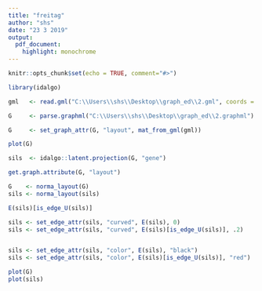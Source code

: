 ```yaml
---
title: "freitag"
author: "shs"
date: "23 3 2019"
output: 
  pdf_document:
    highlight: monochrome
---
```


```r
knitr::opts_chunk$set(echo = TRUE, comment="#>")
```


```r
library(idalgo)

gml   <- read.gml("C:\\Users\\shs\\Desktop\\graph_ed\\2.gml", coords = T)

G     <- parse.graphml("C:\\Users\\shs\\Desktop\\graph_ed\\2.graphml")

G     <- set_graph_attr(G, "layout", mat_from_gml(gml))

plot(G)
```


```r
sils  <- idalgo::latent.projection(G, "gene")
```


```r
get.graph.attribute(G, "layout")
```


```r

G    <- norma_layout(G)
sils <- norma_layout(sils)

```


```r
E(sils)[is_edge_U(sils)]
```


```r
sils <- set_edge_attr(sils, "curved", E(sils), 0)
sils <- set_edge_attr(sils, "curved", E(sils)[is_edge_U(sils)], .2)


sils <- set_edge_attr(sils, "color", E(sils), "black")
sils <- set_edge_attr(sils, "color", E(sils)[is_edge_U(sils)], "red")
```


```r
plot(G)
plot(sils)
```






